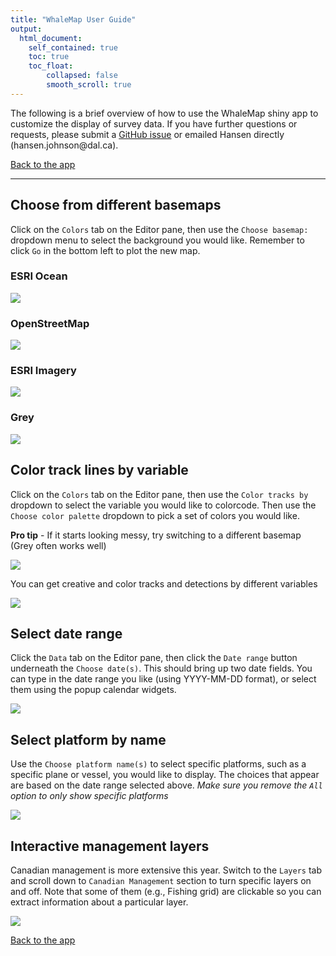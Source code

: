 ```yaml
---
title: "WhaleMap User Guide"
output:
  html_document:
    self_contained: true
    toc: true
    toc_float: 
        collapsed: false
        smooth_scroll: true
---
```


The following is a brief overview of how to use the WhaleMap shiny app to customize the display of survey data. If you have further questions or requests, please submit a [GitHub issue ](https://github.com/hansenjohnson/WhaleMap/issues) or emailed Hansen directly (hansen.johnson@dal.ca).

[Back to the app](https://whalemap.org/WhaleMap/)

***

## Choose from different basemaps {.tabset}

Click on the `Colors` tab on the Editor pane, then use the `Choose basemap:` dropdown menu to select the background you would like. Remember to click `Go` in the bottom left to plot the new map. 

### ESRI Ocean

![](images/guide/ocean.png)

### OpenStreetMap

![](images/guide/openstreetmap.png)

### ESRI Imagery

![](images/guide/satellite.png)

### Grey

![](images/guide/grey.png)

## Color track lines by variable

Click on the `Colors` tab on the Editor pane, then use the `Color tracks by` dropdown to select the variable you would like to colorcode. Then use the `Choose color palette` dropdown to pick a set of colors you would like. 

**Pro tip** - If it starts looking messy, try switching to a different basemap (Grey often works well)

![](images/guide/track_color_zoom.png)

You can get creative and color tracks and detections by different variables

![](images/guide/track_color.png)

## Select date range

Click the `Data` tab on the Editor pane, then click the `Date range` button underneath the `Choose date(s)`. This should bring up two date fields. You can type in the date range you like (using YYYY-MM-DD format), or select them using the popup calendar widgets.

![](images/guide/date_range.png)

## Select platform by name

Use the `Choose platform name(s)` to select specific platforms, such as a specific plane or vessel, you would like to display. The choices that appear are based on the date range selected above. *Make sure you remove the `All` option to only show specific platforms*

![](images/guide/name.png)

## Interactive management layers

Canadian management is more extensive this year. Switch to the `Layers` tab and scroll down to `Canadian Management` section to turn specific layers on and off. Note that some of them (e.g., Fishing grid) are clickable so you can extract information about a particular layer.

![](images/guide/fishing.png)

[Back to the app](https://whalemap.org/WhaleMap/)
